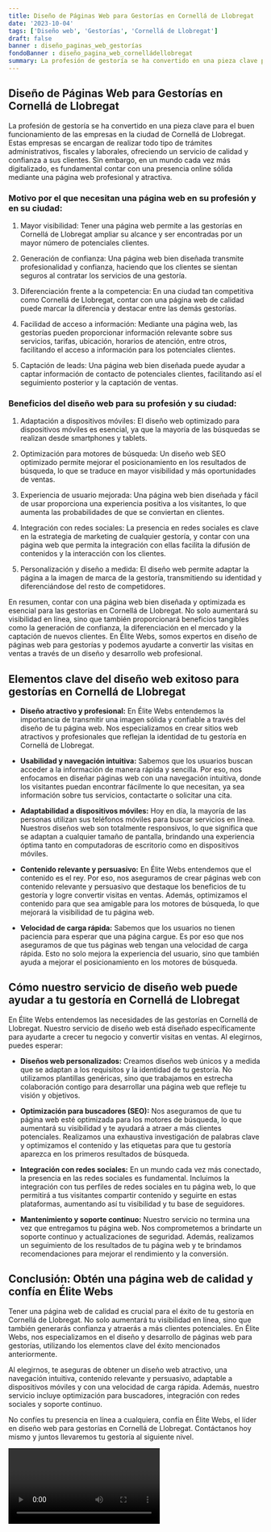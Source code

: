 ```yaml
---
title: Diseño de Páginas Web para Gestorías en Cornellá de Llobregat
date: '2023-10-04'
tags: ['Diseño web', 'Gestorías', 'Cornellá de Llobregat']
draft: false
banner : diseño_paginas_web_gestorías
fondoBanner : diseño_pagina_web_cornelládellobregat
summary: La profesión de gestoría se ha convertido en una pieza clave para el buen funcionamiento de las empresas en la ciudad de Cornellá de Llobregat. Estas empresas se encargan de realizar todo tipo de trámites administrativos, fiscales y laborales, ofreciendo un servicio de calidad y confianza a sus clientes. Sin embargo, en un mundo cada vez más digitalizado, es fundamental contar con una presencia online sólida mediante una página web profesional y atractiva.
---
```


## Diseño de Páginas Web para Gestorías en Cornellá de Llobregat

La profesión de gestoría se ha convertido en una pieza clave para el buen funcionamiento de las empresas en la ciudad de Cornellá de Llobregat. Estas empresas se encargan de realizar todo tipo de trámites administrativos, fiscales y laborales, ofreciendo un servicio de calidad y confianza a sus clientes. Sin embargo, en un mundo cada vez más digitalizado, es fundamental contar con una presencia online sólida mediante una página web profesional y atractiva.

### Motivo por el que necesitan una página web en su profesión y en su ciudad:

1. Mayor visibilidad: Tener una página web permite a las gestorías en Cornellá de Llobregat ampliar su alcance y ser encontradas por un mayor número de potenciales clientes.

2. Generación de confianza: Una página web bien diseñada transmite profesionalidad y confianza, haciendo que los clientes se sientan seguros al contratar los servicios de una gestoría.

3. Diferenciación frente a la competencia: En una ciudad tan competitiva como Cornellá de Llobregat, contar con una página web de calidad puede marcar la diferencia y destacar entre las demás gestorías.

4. Facilidad de acceso a información: Mediante una página web, las gestorías pueden proporcionar información relevante sobre sus servicios, tarifas, ubicación, horarios de atención, entre otros, facilitando el acceso a información para los potenciales clientes.

5. Captación de leads: Una página web bien diseñada puede ayudar a captar información de contacto de potenciales clientes, facilitando así el seguimiento posterior y la captación de ventas.

### Beneficios del diseño web para su profesión y su ciudad:

1. Adaptación a dispositivos móviles: El diseño web optimizado para dispositivos móviles es esencial, ya que la mayoría de las búsquedas se realizan desde smartphones y tablets.

2. Optimización para motores de búsqueda: Un diseño web SEO optimizado permite mejorar el posicionamiento en los resultados de búsqueda, lo que se traduce en mayor visibilidad y más oportunidades de ventas.

3. Experiencia de usuario mejorada: Una página web bien diseñada y fácil de usar proporciona una experiencia positiva a los visitantes, lo que aumenta las probabilidades de que se conviertan en clientes.

4. Integración con redes sociales: La presencia en redes sociales es clave en la estrategia de marketing de cualquier gestoría, y contar con una página web que permita la integración con ellas facilita la difusión de contenidos y la interacción con los clientes.

5. Personalización y diseño a medida: El diseño web permite adaptar la página a la imagen de marca de la gestoría, transmitiendo su identidad y diferenciándose del resto de competidores.

En resumen, contar con una página web bien diseñada y optimizada es esencial para las gestorías en Cornellá de Llobregat. No solo aumentará su visibilidad en línea, sino que también proporcionará beneficios tangibles como la generación de confianza, la diferenciación en el mercado y la captación de nuevos clientes. En Élite Webs, somos expertos en diseño de páginas web para gestorías y podemos ayudarte a convertir las visitas en ventas a través de un diseño y desarrollo web profesional.

<GifSeo />

<Cta />

## Elementos clave del diseño web exitoso para gestorías en Cornellá de Llobregat

- **Diseño atractivo y profesional:** En Élite Webs entendemos la importancia de transmitir una imagen sólida y confiable a través del diseño de tu página web. Nos especializamos en crear sitios web atractivos y profesionales que reflejan la identidad de tu gestoría en Cornellá de Llobregat.

- **Usabilidad y navegación intuitiva:** Sabemos que los usuarios buscan acceder a la información de manera rápida y sencilla. Por eso, nos enfocamos en diseñar páginas web con una navegación intuitiva, donde los visitantes puedan encontrar fácilmente lo que necesitan, ya sea información sobre tus servicios, contactarte o solicitar una cita.

- **Adaptabilidad a dispositivos móviles:** Hoy en día, la mayoría de las personas utilizan sus teléfonos móviles para buscar servicios en línea. Nuestros diseños web son totalmente responsivos, lo que significa que se adaptan a cualquier tamaño de pantalla, brindando una experiencia óptima tanto en computadoras de escritorio como en dispositivos móviles.

- **Contenido relevante y persuasivo:** En Élite Webs entendemos que el contenido es el rey. Por eso, nos aseguramos de crear páginas web con contenido relevante y persuasivo que destaque los beneficios de tu gestoría y logre convertir visitas en ventas. Además, optimizamos el contenido para que sea amigable para los motores de búsqueda, lo que mejorará la visibilidad de tu página web.

- **Velocidad de carga rápida:** Sabemos que los usuarios no tienen paciencia para esperar que una página cargue. Es por eso que nos aseguramos de que tus páginas web tengan una velocidad de carga rápida. Esto no solo mejora la experiencia del usuario, sino que también ayuda a mejorar el posicionamiento en los motores de búsqueda.

## Cómo nuestro servicio de diseño web puede ayudar a tu gestoría en Cornellá de Llobregat

En Élite Webs entendemos las necesidades de las gestorías en Cornellá de Llobregat. Nuestro servicio de diseño web está diseñado específicamente para ayudarte a crecer tu negocio y convertir visitas en ventas. Al elegirnos, puedes esperar:

- **Diseños web personalizados:** Creamos diseños web únicos y a medida que se adaptan a los requisitos y la identidad de tu gestoría. No utilizamos plantillas genéricas, sino que trabajamos en estrecha colaboración contigo para desarrollar una página web que refleje tu visión y objetivos.

- **Optimización para buscadores (SEO):** Nos aseguramos de que tu página web esté optimizada para los motores de búsqueda, lo que aumentará su visibilidad y te ayudará a atraer a más clientes potenciales. Realizamos una exhaustiva investigación de palabras clave y optimizamos el contenido y las etiquetas para que tu gestoría aparezca en los primeros resultados de búsqueda.

- **Integración con redes sociales:** En un mundo cada vez más conectado, la presencia en las redes sociales es fundamental. Incluimos la integración con tus perfiles de redes sociales en tu página web, lo que permitirá a tus visitantes compartir contenido y seguirte en estas plataformas, aumentando así tu visibilidad y tu base de seguidores.

- **Mantenimiento y soporte continuo:** Nuestro servicio no termina una vez que entregamos tu página web. Nos comprometemos a brindarte un soporte continuo y actualizaciones de seguridad. Además, realizamos un seguimiento de los resultados de tu página web y te brindamos recomendaciones para mejorar el rendimiento y la conversión.

## Conclusión: Obtén una página web de calidad y confía en Élite Webs

Tener una página web de calidad es crucial para el éxito de tu gestoría en Cornellá de Llobregat. No solo aumentará tu visibilidad en línea, sino que también generarás confianza y atraerás a más clientes potenciales. En Élite Webs, nos especializamos en el diseño y desarrollo de páginas web para gestorías, utilizando los elementos clave del éxito mencionados anteriormente.

Al elegirnos, te aseguras de obtener un diseño web atractivo, una navegación intuitiva, contenido relevante y persuasivo, adaptable a dispositivos móviles y con una velocidad de carga rápida. Además, nuestro servicio incluye optimización para buscadores, integración con redes sociales y soporte continuo.

No confíes tu presencia en línea a cualquiera, confía en Élite Webs, el líder en diseño web para gestorías en Cornellá de Llobregat. Contáctanos hoy mismo y juntos llevaremos tu gestoría al siguiente nivel.

<Video />

<CtaBot job='Gestorías' city='Cornellá de Llobregat'/>

<Gmaps query='Cornellá de Llobregat+españa+maps' />